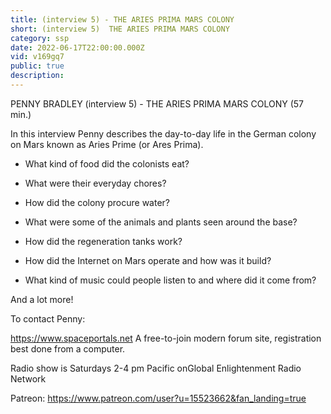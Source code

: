 ```yaml
---
title: (interview 5) - THE ARIES PRIMA MARS COLONY
short: (interview 5)  THE ARIES PRIMA MARS COLONY
category: ssp
date: 2022-06-17T22:00:00.000Z
vid: v169gq7
public: true
description:
---
```

PENNY BRADLEY (interview 5) - THE ARIES PRIMA MARS COLONY (57 min.)

In this interview Penny describes the day-to-day life in the German colony on Mars known as Aries Prime (or Ares Prima).

- What kind of food did the colonists eat?

- What were their everyday chores?

- How did the colony procure water?

- What were some of the animals and plants seen around the base?

- How did the regeneration tanks work?

- How did the Internet on Mars operate and how was it build?

- What kind of music could people listen to and where did it come from?

And a lot more!

To contact Penny:

https://www.spaceportals.net​​​​ A free-to-join modern forum site, registration best done from a computer.

Radio show is Saturdays 2-4 pm Pacific onGlobal Enlightenment Radio Network

Patreon: https://www.patreon.com/user?u=15523662&fan_landing=true
